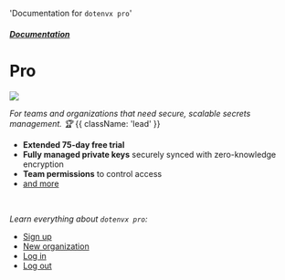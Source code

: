   'Documentation for `dotenvx pro`'

##### [Documentation](/docs)
# Pro

![](https://dotenvx.com/pro-banner.png)

*For teams and organizations that need secure, scalable secrets management. 🏆* {{ className: 'lead' }}

* **Extended 75-day free trial**
* **Fully managed private keys** securely synced with zero-knowledge encryption
* **Team permissions** to control access
* [and more](https://dotenvx.com/pricing/)

&nbsp;

*Learn everything about `dotenvx pro`:*

* [Sign up](/docs/pro/signup)
* [New organization](/docs/pro/new-organization)
* [Log in](/docs/pro/login)
* [Log out](/docs/pro/logout)
